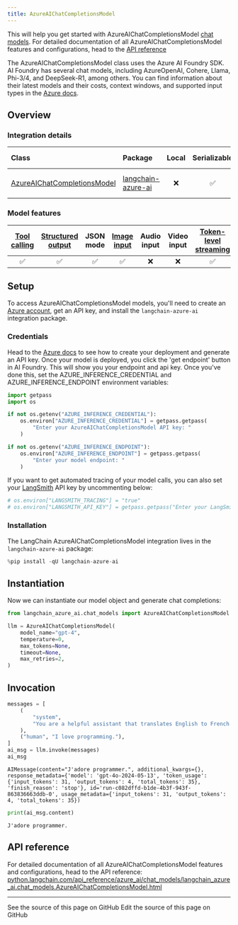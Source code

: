 ```yaml
---
title: AzureAIChatCompletionsModel
---
```


This will help you get started with AzureAIChatCompletionsModel [chat models](/oss/python/langchain/models). For detailed documentation of all AzureAIChatCompletionsModel features and configurations, head to the [API reference](https://python.langchain.com/api_reference/azure_ai/chat_models/langchain_azure_ai.chat_models.AzureAIChatCompletionsModel.html)

The AzureAIChatCompletionsModel class uses the Azure AI Foundry SDK. AI Foundry has several chat models, including AzureOpenAI, Cohere, Llama, Phi-3/4, and DeepSeek-R1, among others. You can find information about their latest models and their costs, context windows, and supported input types in the [Azure docs](https://learn.microsoft.com/azure/ai-studio/how-to/model-catalog-overview).

## Overview

### Integration details

| Class | Package | Local | Serializable | [JS support](https://v03.api.js.langchain.com/classes/_langchain_openai.AzureChatOpenAI.html) | Downloads | Version |
| :--- | :--- | :---: | :---: |  :---: | :---: | :---: |
| [AzureAIChatCompletionsModel](https://python.langchain.com/api_reference/azure_ai/chat_models/langchain_azure_ai.chat_models.AzureAIChatCompletionsModel.html) | [langchain-azure-ai](https://python.langchain.com/api_reference/langchain_azure_ai/index.html) | ❌ | ✅ | ✅ | ![PyPI - Downloads](https://img.shields.io/pypi/dm/langchain-azure-ai?style=flat-square&label=%20) | ![PyPI - Version](https://img.shields.io/pypi/v/langchain-azure-ai?style=flat-square&label=%20) |

### Model features

| [Tool calling](/oss/python/langchain/tools) | [Structured output](/oss/python/langchain/structured-output) | JSON mode | [Image input](/oss/python/langchain/messages#multimodal) | Audio input | Video input | [Token-level streaming](/oss/python/langchain/streaming/) | Native async | [Token usage](/oss/python/langchain/models#token-usage) | [Logprobs](/oss/python/langchain/models#log-probabilities) |
| :---: | :---: | :---: | :---: |  :---: | :---: | :---: | :---: | :---: | :---: |
| ✅ | ✅ | ✅ | ✅ | ❌ | ❌ | ✅ | ✅ | ✅ | ✅|

## Setup

To access AzureAIChatCompletionsModel models, you'll need to create an [Azure account](https://azure.microsoft.com/pricing/purchase-options/azure-account), get an API key, and install the `langchain-azure-ai` integration package.

### Credentials

Head to the [Azure docs](https://learn.microsoft.com/en-us/azure/ai-studio/how-to/develop/sdk-overview?tabs=sync&pivots=programming-language-python) to see how to create your deployment and generate an API key. Once your model is deployed, you click the 'get endpoint' button in AI Foundry. This will show you your endpoint and api key. Once you've done this, set the AZURE_INFERENCE_CREDENTIAL and AZURE_INFERENCE_ENDPOINT environment variables:

```python
import getpass
import os

if not os.getenv("AZURE_INFERENCE_CREDENTIAL"):
    os.environ["AZURE_INFERENCE_CREDENTIAL"] = getpass.getpass(
        "Enter your AzureAIChatCompletionsModel API key: "
    )

if not os.getenv("AZURE_INFERENCE_ENDPOINT"):
    os.environ["AZURE_INFERENCE_ENDPOINT"] = getpass.getpass(
        "Enter your model endpoint: "
    )
```

If you want to get automated tracing of your model calls, you can also set your [LangSmith](https://docs.smith.langchain.com/) API key by uncommenting below:

```python
# os.environ["LANGSMITH_TRACING"] = "true"
# os.environ["LANGSMITH_API_KEY"] = getpass.getpass("Enter your LangSmith API key: ")
```

### Installation

The LangChain AzureAIChatCompletionsModel integration lives in the `langchain-azure-ai` package:

```python
%pip install -qU langchain-azure-ai
```

## Instantiation

Now we can instantiate our model object and generate chat completions:

```python
from langchain_azure_ai.chat_models import AzureAIChatCompletionsModel

llm = AzureAIChatCompletionsModel(
    model_name="gpt-4",
    temperature=0,
    max_tokens=None,
    timeout=None,
    max_retries=2,
)
```

## Invocation

```python
messages = [
    (
        "system",
        "You are a helpful assistant that translates English to French. Translate the user sentence.",
    ),
    ("human", "I love programming."),
]
ai_msg = llm.invoke(messages)
ai_msg
```

```output
AIMessage(content="J'adore programmer.", additional_kwargs={}, response_metadata={'model': 'gpt-4o-2024-05-13', 'token_usage': {'input_tokens': 31, 'output_tokens': 4, 'total_tokens': 35}, 'finish_reason': 'stop'}, id='run-c082dffd-b1de-4b3f-943f-863836663ddb-0', usage_metadata={'input_tokens': 31, 'output_tokens': 4, 'total_tokens': 35})
```

```python
print(ai_msg.content)
```

```output
J'adore programmer.
```

## API reference

For detailed documentation of all AzureAIChatCompletionsModel features and configurations, head to the API reference: [python.langchain.com/api_reference/azure_ai/chat_models/langchain_azure_ai.chat_models.AzureAIChatCompletionsModel.html](https://python.langchain.com/api_reference/azure_ai/chat_models/langchain_azure_ai.chat_models.AzureAIChatCompletionsModel.html)

---

<CardGroup cols={2}>
  <Card title="View Source" icon="eye" href="https://github.com/langchain-ai/docs/blob/main/src/oss/python/integrations/chat/azure_ai.mdx">
    See the source of this page on GitHub
  </Card>
  <Card title="Edit Source" icon="pen-to-square" href="https://github.com/langchain-ai/docs/edit/main/src/oss/python/integrations/chat/azure_ai.mdx">
    Edit the source of this page on GitHub
  </Card>
</CardGroup>
